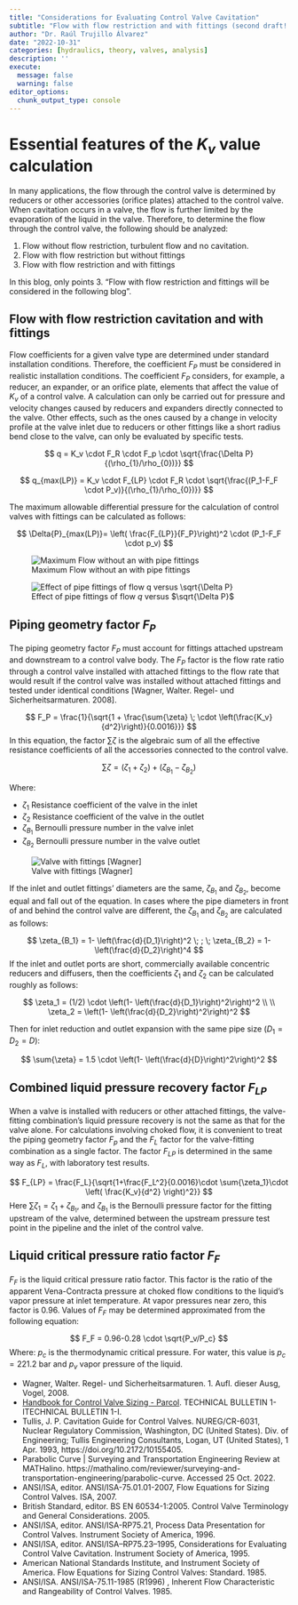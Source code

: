 ```yaml
---
title: "Considerations for Evaluating Control Valve Cavitation"
subtitle: "Flow with flow restriction and with fittings (second draft!!!!)"
author: "Dr. Raúl Trujillo Álvarez"
date: "2022-10-31"
categories: [hydraulics, theory, valves, analysis]
description: ''
execute: 
  message: false
  warning: false
editor_options: 
  chunk_output_type: console
---
```


# Essential features of the $K_v$ value calculation

In many applications, the flow through the control valve is determined by reducers or other accessories (orifice plates) attached to the control valve. When cavitation occurs in a valve, the flow is further limited by the evaporation of the liquid in the valve. Therefore, to determine the flow through the control valve, the following should be analyzed:

1.  Flow without flow restriction, turbulent flow and no cavitation.
2.  Flow with flow restriction but without fittings
3.  Flow with flow restriction and with fittings

In this blog, only points 3. "Flow with flow restriction and fittings will be considered in the following blog".

## Flow with flow restriction cavitation and with fittings

Flow coefficients for a given valve type are determined under standard installation conditions. Therefore, the coefficient $F_P$ must be considered in realistic installation conditions. The coefficient $F_P$ considers, for example, a reducer, an expander, or an orifice plate, elements that affect the value of $K_v$ of a control valve. A calculation can only be carried out for pressure and velocity changes caused by reducers and expanders directly connected to the valve. Other effects, such as the ones caused by a change in velocity profile at the valve inlet due to reducers or other fittings like a short radius bend close to the valve, can only be evaluated by specific tests.

$$
q = K_v \cdot F_R \cdot F_p \cdot \sqrt{\frac{\Delta P}{(\rho_{1}/\rho_{0})}}
$$

$$
q_{max(LP)} = K_v \cdot F_{LP} \cdot F_R \cdot \sqrt{\frac{(P_1-F_F \cdot P_v)}{(\rho_{1}/\rho_{0})}}
$$

The maximum allowable differential pressure for the calculation of control valves with fittings can be calculated as follows:

$$
\Delta{P}_{max(LP)}= \left( \frac{F_{LP}}{F_P}\right)^2 \cdot (P_1-F_F \cdot p_v)
$$

![Maximum Flow without an with pipe fittings](maximum_flow_with_without_fittings.png)

![Effect of pipe fittings of flow $q$ versus $\sqrt{\Delta P}$](effect_of_reducer.png)

## Piping geometry factor $F_P$

The piping geometry factor $F_P$ must account for fittings attached upstream and downstream to a control valve body. The $F_P$ factor is the flow rate ratio through a control valve installed with attached fittings to the flow rate that would result if the control valve was installed without attached fittings and tested under identical conditions \[Wagner, Walter. Regel- und Sicherheitsarmaturen. 2008\].

$$
F_P = \frac{1}{\sqrt{1 + \frac{\sum{\zeta} \; \cdot \left(\frac{K_v}{d^2}\right)}{0.0016}}}
$$ In this equation, the factor $\sum{\zeta}$ is the algebraic sum of all the effective resistance coefficients of all the accessories connected to the control valve.

$$
\sum{\zeta} = (\zeta_1 + \zeta_2) + (\zeta_{B_1}-\zeta_{B_2})
$$

Where:

-   $\zeta_1$ Resistance coefficient of the valve in the inlet
-   $\zeta_2$ Resistance coefficient of the valve in the outlet
-   $\zeta_{B_1}$ Bernoulli pressure number in the valve inlet
-   $\zeta_{B_2}$ Bernoulli pressure number in the valve outlet


![Valve with fittings \[Wagner\]](valve_with_fittings.png)

If the inlet and outlet fittings' diameters are the same, $\zeta_{B_1}$ and $\zeta_{B_2}$, become equal and fall out of the equation. In cases where the pipe diameters in front of and behind the control valve are different, the $\zeta_{B_1}$ and $\zeta_{B_2}$ are calculated as follows:


$$
\zeta_{B_1} = 1- \left(\frac{d}{D_1}\right)^2 \; ; \; \zeta_{B_2} = 1- \left(\frac{d}{D_2}\right)^4
$$ If the inlet and outlet ports are short, commercially available concentric reducers and diffusers, then the coefficients $\zeta_1$ and $\zeta_2$ can be calculated roughly as follows:

$$
\zeta_1 = (1/2) \cdot \left(1- \left(\frac{d}{D_1}\right)^2\right)^2
\\ 
\\
\zeta_2 = \left(1- \left(\frac{d}{D_2}\right)^2\right)^2 
$$

Then for inlet reduction and outlet expansion with the same pipe size $(D_1=D_2=D)$:

$$
\sum{\zeta} = 1.5 \cdot  \left(1- \left(\frac{d}{D}\right)^2\right)^2
$$


## Combined liquid pressure recovery factor $F_{LP}$

When a valve is installed with reducers or other attached fittings, the valve-fitting combination's liquid pressure recovery is not the same as that for the valve alone. For calculations involving choked flow, it is convenient to treat the piping geometry factor $F_p$  and the $F_L$  factor for the valve-fitting combination as a single factor. The factor $F_{LP}$ is determined in the same way as $F_L$, with laboratory test results.

$$
F_{LP} = \frac{F_L}{\sqrt{1+\frac{F_L^2}{0.0016}\cdot \sum{\zeta_1}\cdot \left( \frac{K_v}{d^2} \right)^2}}
$$
Here $\sum{\zeta_1} = \zeta_1 + \zeta_{B_1}$, and $\zeta_{B_1}$ is the Bernoulli pressure factor for the fitting upstream of the valve, determined between the upstream pressure test point in the pipeline and the inlet of the control valve.

## Liquid critical pressure ratio factor $F_F$

$F_F$ is the liquid critical pressure ratio factor. This factor is the ratio of the apparent Vena-Contracta pressure at choked flow conditions to the liquid's vapor pressure at inlet temperature. At vapor pressures near zero, this factor is 0.96. Values of $F_F$  may be determined approximated from the following equation:

$$
F_F = 0.96-0.28 \cdot \sqrt{P_v/P_c}
$$
Where: $p_c$  is the thermodynamic critical pressure. For water, this value is $p_c  = 221.2$  bar and  $p_v$  vapor pressure of the liquid.


::: {#refs}
-   Wagner, Walter. Regel- und Sicherheitsarmaturen. 1. Aufl. dieser Ausg, Vogel, 2008.
-   [Handbook for Control Valve Sizing - Parcol](https://www.parcol.com/docs/ACA0101_gb.pdf). TECHNICAL BULLETIN 1-ITECHNICAL BULLETIN 1-I.
-   Tullis, J. P. Cavitation Guide for Control Valves. NUREG/CR-6031, Nuclear Regulatory Commission, Washington, DC (United States). Div. of Engineering; Tullis Engineering Consultants, Logan, UT (United States), 1 Apr. 1993, https://doi.org/10.2172/10155405.
- Parabolic Curve | Surveying and Transportation Engineering Review at MATHalino. https://mathalino.com/reviewer/surveying-and-transportation-engineering/parabolic-curve. Accessed 25 Oct. 2022.
-   ANSI/ISA, editor. ANSI/ISA-75.01.01-2007, Flow Equations for Sizing Control Valves. ISA, 2007.
-   British Standard, editor. BS EN 60534-1:2005. Control Valve Terminology and General Considerations. 2005.
-   ANSI/ISA, editor. ANSI/ISA-RP75.21, Process Data Presentation for Control Valves. Instrument Society of America, 1996.
-   ANSI/ISA, editor. ANSI/ISA--RP75.23--1995, Considerations for Evaluating Control Valve Cavitation. Instrument Society of America, 1995.
-   American National Standards Institute, and Instrument Society of America. Flow Equations for Sizing Control Valves: Standard. 1985.
-   ANSI/ISA. ANSI/ISA-75.11-1985 (R1996) , Inherent Flow Characteristic and Rangeability of Control Valves. 1985.
:::


